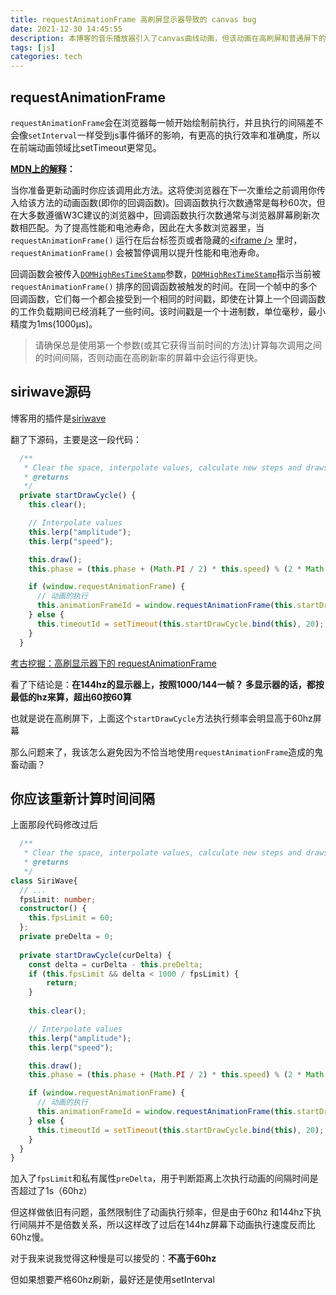 ```yaml
---
title: requestAnimationFrame 高刷屏显示器导致的 canvas bug
date: 2021-12-30 14:45:55
description: 本博客的音乐播放器引入了canvas曲线动画，但该动画在高刷屏和普通屏下的刷新频率不一样，144hz屏幕下会鬼畜，找了找原因，是requesAnimationFrame的问题
tags: [js]
categories: tech
---
```


## requestAnimationFrame

`requestAnimationFrame`会在浏览器每一帧开始绘制前执行，并且执行的间隔差不会像`setInterval`一样受到js事件循环的影响，有更高的执行效率和准确度，所以在前端动画领域比setTimeout更常见。

**[MDN上的解释](https://developer.mozilla.org/zh-CN/docs/Web/API/window/requestAnimationFrame)：**

当你准备更新动画时你应该调用此方法。这将使浏览器在下一次重绘之前调用你传入给该方法的动画函数(即你的回调函数)。回调函数执行次数通常是每秒60次，但在大多数遵循W3C建议的浏览器中，回调函数执行次数通常与浏览器屏幕刷新次数相匹配。为了提高性能和电池寿命，因此在大多数浏览器里，当`requestAnimationFrame()` 运行在后台标签页或者隐藏的[<iframe /\>](https://developer.mozilla.org/zh-CN/docs/Web/HTML/Element/iframe) 里时，`requestAnimationFrame()` 会被暂停调用以提升性能和电池寿命。

回调函数会被传入[`DOMHighResTimeStamp`](https://developer.mozilla.org/zh-CN/docs/Web/API/DOMHighResTimeStamp)参数，[`DOMHighResTimeStamp`](https://developer.mozilla.org/zh-CN/docs/Web/API/DOMHighResTimeStamp)指示当前被 `requestAnimationFrame()` 排序的回调函数被触发的时间。在同一个帧中的多个回调函数，它们每一个都会接受到一个相同的时间戳，即使在计算上一个回调函数的工作负载期间已经消耗了一些时间。该时间戳是一个十进制数，单位毫秒，最小精度为1ms(1000μs)。

> 请确保总是使用第一个参数(或其它获得当前时间的方法)计算每次调用之间的时间间隔，否则动画在高刷新率的屏幕中会运行得更快。

## siriwave源码

博客用的插件是[siriwave](https://github.com/kopiro/siriwave/blob/master/src/index.ts)

翻了下源码，主要是这一段代码：

```typescript
  /**
   * Clear the space, interpolate values, calculate new steps and draws
   * @returns
   */
  private startDrawCycle() {
    this.clear();

    // Interpolate values
    this.lerp("amplitude");
    this.lerp("speed");

    this.draw();
    this.phase = (this.phase + (Math.PI / 2) * this.speed) % (2 * Math.PI);

    if (window.requestAnimationFrame) {
      // 动画的执行
      this.animationFrameId = window.requestAnimationFrame(this.startDrawCycle.bind(this));
    } else {
      this.timeoutId = setTimeout(this.startDrawCycle.bind(this), 20);
    }
  }
```

[考古挖掘：高刷显示器下的 requestAnimationFrame](https://juejin.cn/post/6953541785217925151)

看了下结论是：**在144hz的显示器上，按照1000/144一帧？ 多显示器的话，都按最低的hz来算，超出60按60算**

也就是说在高刷屏下，上面这个`startDrawCycle`方法执行频率会明显高于60hz屏幕

那么问题来了，我该怎么避免因为不恰当地使用`requestAnimationFrame`造成的鬼畜动画？

## 你应该重新计算时间间隔

上面那段代码修改过后

```typescript
  /**
   * Clear the space, interpolate values, calculate new steps and draws
   * @returns
   */
class SiriWave{
  // ...
  fpsLimit: number;
  constructor() {
    this.fpsLimit = 60;
  };
  private preDelta = 0;
  
  private startDrawCycle(curDelta) {
    const delta = curDelta - this.preDelta;
    if (this.fpsLimit && delta < 1000 / fpsLimit) {
        return;
    }
    
    this.clear();

    // Interpolate values
    this.lerp("amplitude");
    this.lerp("speed");

    this.draw();
    this.phase = (this.phase + (Math.PI / 2) * this.speed) % (2 * Math.PI);

    if (window.requestAnimationFrame) {
      // 动画的执行
      this.animationFrameId = window.requestAnimationFrame(this.startDrawCycle.bind(this));
    } else {
      this.timeoutId = setTimeout(this.startDrawCycle.bind(this), 20);
    }
  }
}
```

加入了`fpsLimit`和私有属性`preDelta`，用于判断距离上次执行动画的间隔时间是否超过了1s（60hz）

但这样做依旧有问题，虽然限制住了动画执行频率，但是由于60hz 和144hz下执行间隔并不是倍数关系，所以这样改了过后在144hz屏幕下动画执行速度反而比60hz慢。

对于我来说我觉得这种慢是可以接受的：**不高于60hz**

但如果想要严格60hz刷新，最好还是使用setInterval
